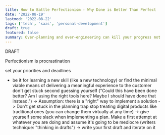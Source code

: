 ```yaml
---
title: How to Battle Perfectionism - Why Done is Better Than Perfect
date: '2022-08-19'
lastmod: '2022-08-22'
tags: ['tech', 'saas', 'personal-development']
draft: true
featured: false
summary: Over-planning and over-engineering can kill your progress not only in software development, but also in business.
---
```


DRAFT

Perfectionism is procrastination

set your priorities and deadlines
- be it for learning a new skill (like a new technology) or
find the minimal viable means of delivering a meaningful experience to the customer
don't get stuck second guessing yourself ("Could this have been done better? Am I using the right tools here? Maybe I should have done that instead.")
 -> Assumption: there is a "right" way to implement a solution
 -> Don't get stuck in the planning trap
stop treating digital products like traditional ones (you can change them virtually at any time)
 -> give yourself some slack when implementing a plan. Make a first attempt at whatever you are doing and assume it's going to be mediocre (writers technique: "thinking in drafts")
 -> write your first draft and iterate on it